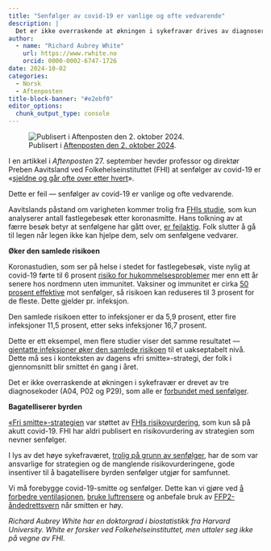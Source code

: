 ```yaml
---
title: "Senfølger av covid-19 er vanlige og ofte vedvarende"
description: |
  Det er ikke overraskende at økningen i sykefravær drives av diagnoser som alle er forbundet med senfølger etter koronasmitte.
author:
  - name: "Richard Aubrey White"
    url: https://www.rwhite.no
    orcid: 0000-0002-6747-1726
date: 2024-10-02
categories:
  - Norsk
  - Aftenposten
title-block-banner: "#e2ebf0"
editor_options: 
  chunk_output_type: console
---
```


![Publisert i [Aftenposten den 2. oktober 2024](https://www.aftenposten.no/meninger/debatt/i/63X530/fhi-tar-feil-senfoelger-av-covid-19-er-vanlige-og-ofte-vedvarende).](2024-10-02-senfolger-av-covid-19-er-vanlige-og-ofte-vedvarende.png)

I en artikkel i *Aftenposten* 27. september hevder professor og direktør Preben Aavitsland ved Folkehelseinstituttet (FHI) at senfølger av covid-19 er «[sjeldne og går ofte over etter hvert](https://www.aftenposten.no/norge/i/3MmpAL/trenger-vi-aa-teste-oss-for-korona)».

Dette er feil --- senfølger av covid-19 er vanlige og ofte vedvarende.

Aavitslands påstand om varigheten kommer trolig fra [FHIs studie](https://www.nature.com/articles/s41467-022-35240-2), som kun analyserer antall fastlegebesøk etter koronasmitte. Hans tolkning av at færre besøk betyr at senfølgene har gått over, [er feilaktig](https://www.thelancet.com/journals/lancet/article/PIIS0140-6736(24)00744-X/fulltext). Folk slutter å gå til legen når legen ikke kan hjelpe dem, selv om senfølgene vedvarer.

**Øker den samlede risikoen**

Koronastudien, som ser på helse i stedet for fastlegebesøk, viste nylig at covid-19 førte til 6 prosent [risiko for hukommelsesproblemer](https://www.sciencedirect.com/science/article/pii/S2666354624001352) mer enn ett år senere hos nordmenn uten immunitet. Vaksiner og immunitet er cirka [50 prosent effektive](https://www.nature.com/articles/s41591-024-03173-6) mot senfølger, så risikoen kan reduseres til 3 prosent for de fleste. Dette gjelder pr. infeksjon.

Den samlede risikoen etter to infeksjoner er da 5,9 prosent, etter fire infeksjoner 11,5 prosent, etter seks infeksjoner 16,7 prosent.

Dette er ett eksempel, men flere studier viser det samme resultatet --- [gjentatte infeksjoner øker den samlede risikoen](https://www150.statcan.gc.ca/n1/pub/75-006-x/2023001/article/00015-eng.htm) til et uakseptabelt nivå. Dette må ses i konteksten av dagens «fri smitte»-strategi, der folk i gjennomsnitt blir smittet én gang i året.

Det er ikke overraskende at økningen i sykefravær er drevet av tre diagnosekoder (A04, P02 og P29), som alle er [forbundet med senfølger](https://www.dagogtid.no/ordskifte/det-er-gode-bevis-for-at-en-stor-del-av-okningen-6.130.36673.58a350ea7c?sharer_id=917982).

**Bagatelliserer byrden**

[«Fri smitte»-strategien](https://www.regjeringen.no/no/dokumentarkiv/regjeringen-stoere/andre-dokumenter/hod/2023/regjeringens-strategi-og-beredskapsplan-for-handteringen-av-covid-19-pandemien/id2987438/) var støttet av [FHIs risikovurdering](https://www.fhi.no/publ/statusrapporter/risikovurdering-for-luftveisinfeksjoner/), som kun så på akutt covid-19. FHI har aldri publisert en risikovurdering av strategien som nevner senfølger.

I lys av det høye sykefraværet, [trolig på grunn av senfølger](https://www.dagogtid.no/samfunn/kan-det-tenkast-at-sjukefravaret-aukar-fordi-flei-6.129.36438.ae444a490a), har de som var ansvarlige for strategien og de manglende risikovurderingene, gode insentiver til å bagatellisere byrden senfølger utgjør for samfunnet.

Vi må forebygge covid-19-smitte og senfølger. Dette kan vi gjøre ved [å forbedre ventilasjonen](https://www.science.org/doi/full/10.1126/science.adp2241), [bruke luftrensere](https://www.science.org/doi/full/10.1126/science.adp2241) og anbefale bruk av [FFP2-åndedrettsvern](https://journals.asm.org/doi/10.1128/cmr.00124-23) når smitten er høy.

*Richard Aubrey White har en doktorgrad i biostatistikk fra Harvard University. White er forsker ved Folkehelseinstituttet, men uttaler seg ikke på vegne av FHI.*
